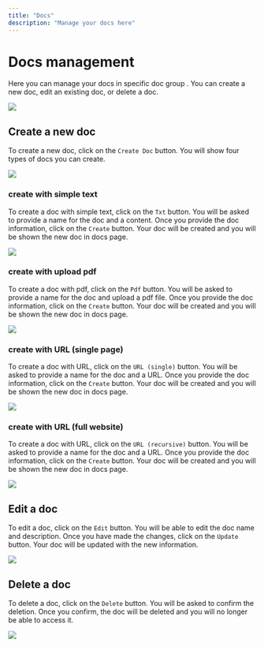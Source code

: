 ```yaml
---
title: "Docs"
description: "Manage your docs here"
---
```


# Docs management

Here you can manage your docs in specific doc group . You can create a new doc, edit an existing doc, or delete a doc.

![](/images/docs/page.png)

## Create a new doc

To create a new doc, click on the `Create Doc` button. You will show four types of docs you can create.

![](/images/docs/create.png)

### create with simple text

To create a doc with simple text, click on the `Txt` button. You will be asked to provide a name for the doc and a content. Once you provide the doc information, click on the `Create` button. Your doc will be created and you will be shown the new doc in docs page.

![](/images/docs/create-text.png)

### create with upload pdf

To create a doc with pdf, click on the `Pdf` button. You will be asked to provide a name for the doc and upload a pdf file. Once you provide the doc information, click on the `Create` button. Your doc will be created and you will be shown the new doc in docs page.

![](/images/docs/create-file.png)

### create with URL (single page)

To create a doc with URL, click on the `URL (single)` button. You will be asked to provide a name for the doc and a URL. Once you provide the doc information, click on the `Create` button. Your doc will be created and you will be shown the new doc in docs page.

![](/images/docs/create-web-page.png)

### create with URL (full website)

To create a doc with URL, click on the `URL (recursive)` button. You will be asked to provide a name for the doc and a URL. Once you provide the doc information, click on the `Create` button. Your doc will be created and you will be shown the new doc in docs page.

![](/images/docs/create-website.png)


## Edit a doc

To edit a doc, click on the `Edit` button. You will be able to edit the doc name and description. Once you have made the changes, click on the `Update` button. Your doc will be updated with the new information.

![](/images/docs/update.png)

## Delete a doc

To delete a doc, click on the `Delete` button. You will be asked to confirm the deletion. Once you confirm, the doc will be deleted and you will no longer be able to access it.

![](/images/docs/delete.png)

